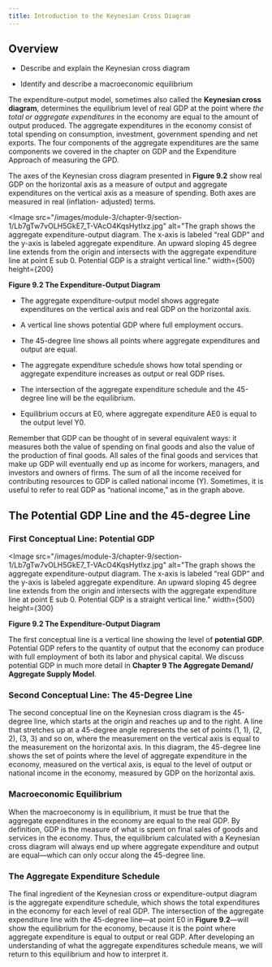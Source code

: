 ```yaml
---
title: Introduction to the Keynesian Cross Diagram
---
```


## Overview

<Info title="By the end of this section, you will be able to:">

- Describe and explain the Keynesian cross diagram

- Identify and describe a macroeconomic equilibrium

</Info>

The expenditure-output model, sometimes also called the **Keynesian cross diagram**, determines the equilibrium level of real GDP at the point where _the total or aggregate expenditures_ in the economy are equal to the amount of output produced. The aggregate expenditures in the economy consist of total spending on consumption, investment, government spending and net exports. The four components of the aggregate expenditures are the same components we covered in the chapter on GDP and the Expenditure Approach of measuring the GPD.

The axes of the Keynesian cross diagram presented in **Figure 9.2** show real GDP on the horizontal axis as a measure of output and aggregate expenditures on the vertical axis as a measure of spending. Both axes are measured in real (inflation- adjusted) terms.

<Image
  src="/images/module-3/chapter-9/section-1/Lb7gTw7vOLH5GkE7_T-VAcO4KqsHytIxz.jpg"
  alt="The graph shows the aggregate expenditure-output diagram. The x-axis is labeled “real GDP” and the y-axis is labeled aggregate expenditure. An upward sloping 45 degree line extends from the origin and intersects with the aggregate expenditure line at point E sub 0. Potential GDP is a straight vertical line."
  width={500}
  height={200}
>
  **Figure 9.2 The Expenditure-Output Diagram**
</Image>

- The aggregate expenditure-output model shows aggregate expenditures on the vertical axis and real GDP on the horizontal axis.

- A vertical line shows potential GDP where full employment occurs.

- The 45-degree line shows all points where aggregate expenditures and output are equal.

- The aggregate expenditure schedule shows how total spending or aggregate expenditure increases as output or real GDP rises.

- The intersection of the aggregate expenditure schedule and the 45-degree line will be the equilibrium.

- Equilibrium occurs at E0, where aggregate expenditure AE0 is equal to the output level Y0.

Remember that GDP can be thought of in several equivalent ways: it measures both the value of spending on final goods and also the value of the production of final goods. All sales of the final goods and services that make up GDP will eventually end up as income for workers, managers, and investors and owners of firms. The sum of all the income received for contributing resources to GDP is called national income (Y). Sometimes, it is useful to refer to real GDP as “national income,” as in the graph above.

## The Potential GDP Line and the 45-degree Line

### First Conceptual Line: Potential GDP

<Image
  src="/images/module-3/chapter-9/section-1/Lb7gTw7vOLH5GkE7_T-VAcO4KqsHytIxz.jpg"
  alt="The graph shows the aggregate expenditure-output diagram. The x-axis is labeled “real GDP” and the y-axis is labeled aggregate expenditure. An upward sloping 45 degree line extends from the origin and intersects with the aggregate expenditure line at point E sub 0. Potential GDP is a straight vertical line."
  width={500}
  height={300}
>
  **Figure 9.2 The Expenditure-Output Diagram**
</Image>

The first conceptual line is a vertical line showing the level of **potential GDP**. Potential GDP refers to the quantity of output that the economy can produce with full employment of both its labor and physical capital. We discuss potential GDP in much more detail in **Chapter 9 The Aggregate Demand/ Aggregate Supply Model**.

### Second Conceptual Line: The 45-Degree Line

The second conceptual line on the Keynesian cross diagram is the 45-degree line, which starts at the origin and reaches up and to the right. A line that stretches up at a 45-degree angle represents the set of points (1, 1), (2, 2), (3, 3) and so on, where the measurement on the vertical axis is equal to the measurement on the horizontal axis. In this diagram, the 45-degree line shows the set of points where the level of aggregate expenditure in the economy, measured on the vertical axis, is equal to the level of output or national income in the economy, measured by GDP on the horizontal axis.

### Macroeconomic Equilibrium

When the macroeconomy is in equilibrium, it must be true that the aggregate expenditures in the economy are equal to the real GDP. By definition, GDP is the measure of what is spent on final sales of goods and services in the economy. Thus, the equilibrium calculated with a Keynesian cross diagram will always end up where aggregate expenditure and output are equal—which can only occur along the 45-degree line.

### The Aggregate Expenditure Schedule

The final ingredient of the Keynesian cross or expenditure-output diagram is the aggregate expenditure schedule, which shows the total expenditures in the economy for each level of real GDP. The intersection of the aggregate expenditure line with the 45-degree line—at point E0 in **Figure 9.2**—will show the equilibrium for the economy, because it is the point where aggregate expenditure is equal to output or real GDP. After developing an understanding of what the aggregate expenditures schedule means, we will return to this equilibrium and how to interpret it.
